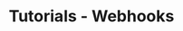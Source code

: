 ---
title: Tutorials - Webhooks
description: A Setup tutorial page in my new Starlight docs site
---